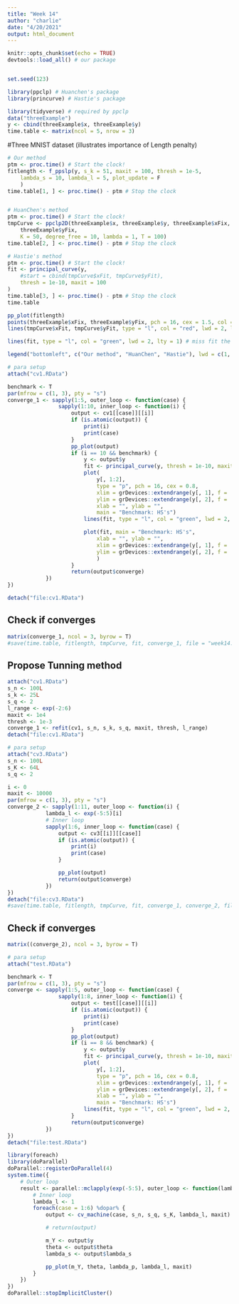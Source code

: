 ```yaml
---
title: "Week 14"
author: "charlie"
date: "4/20/2021"
output: html_document
---
```


```r
knitr::opts_chunk$set(echo = TRUE)
devtools::load_all() # our package


set.seed(123)
```

```r
library(ppclp) # Huanchen's package
library(princurve) # Hastie's package

library(tidyverse) # required by ppclp
data("threeExample")
y <- cbind(threeExample$x, threeExample$y)
time.table <- matrix(ncol = 5, nrow = 3)
```

#Three MNIST dataset 
(illustrates importance of Length penalty)
```r

# Our method
ptm <- proc.time() # Start the clock!
fitlength <- f_ppslp(y, s_k = 51, maxit = 100, thresh = 1e-5,
    lambda_s = 10, lambda_l = 5, plot_update = F
    )
time.table[1, ] <- proc.time() - ptm # Stop the clock


# HuanChen's method
ptm <- proc.time() # Start the clock!
tmpCurve <- ppclp2D(threeExample$x, threeExample$y, threeExample$xFix,
    threeExample$yFix,
    K = 50, degree_free = 10, lambda = 1, T = 100)
time.table[2, ] <- proc.time() - ptm # Stop the clock

# Hastie's method
ptm <- proc.time() # Start the clock!
fit <- principal_curve(y,
    #start = cbind(tmpCurve$xFit, tmpCurve$yFit),
    thresh = 1e-10, maxit = 100
)
time.table[3, ] <- proc.time() - ptm # Stop the clock
time.table
```

```r
pp_plot(fitlength)
points(threeExample$xFix, threeExample$yFix, pch = 16, cex = 1.5, col = "red")
lines(tmpCurve$xFit, tmpCurve$yFit, type = "l", col = "red", lwd = 2, lty = 1)

lines(fit, type = "l", col = "green", lwd = 2, lty = 1) # miss fit the number three

legend("bottomleft", c("Our method", "HuanChen", "Hastie"), lwd = c(1, 2, 1), col = c("blue", "red", "green"), lty = 1)
```


```r
# para setup
attach("cv1.RData")

benchmark <- T
par(mfrow = c(1, 3), pty = "s")
converge_1 <- sapply(1:5, outer_loop <- function(case) {
                sapply(1:10, inner_loop <- function(i) {
                    output <- cv1[[case]][[i]]
                    if (is.atomic(output)) {
                        print(i)
                        print(case)
                    }
                    pp_plot(output)
                    if (i == 10 && benchmark) {
                        y <- output$y
                        fit <- principal_curve(y, thresh = 1e-10, maxit = 100)
                        plot(
                            y[, 1:2],
                            type = "p", pch = 16, cex = 0.8,
                            xlim = grDevices::extendrange(y[, 1], f = .2),
                            ylim = grDevices::extendrange(y[, 2], f = .2),
                            xlab = "", ylab = "",
                            main = "Benchmark: HS's")
                        lines(fit, type = "l", col = "green", lwd = 2, lty = 1)

                        plot(fit, main = "Benchmark: HS's",
                            xlab = "", ylab = "",
                            xlim = grDevices::extendrange(y[, 1], f = .2),
                            ylim = grDevices::extendrange(y[, 2], f = .2)
                            )
                    }
                    return(output$converge)
            })
})

detach("file:cv1.RData")
```

## Check if converges
```r
matrix(converge_1, ncol = 3, byrow = T)
#save(time.table, fitlength, tmpCurve, fit, converge_1, file = "week14.RData")
```




## Propose Tunning method
```r
attach("cv1.RData")
s_n <- 100L
s_k <- 25L
s_q <- 2
l_range <- exp(-2:6)
maxit <- 1e4
thresh <- 1e-3
converge_1 <- refit(cv1, s_n, s_k, s_q, maxit, thresh, l_range)
detach("file:cv1.RData")
```



```r
# para setup
attach("cv3.RData")
s_n <- 100L
s_K <- 64L
s_q <- 2

i <- 0
maxit <- 10000
par(mfrow = c(1, 3), pty = "s")
converge_2 <- sapply(1:11, outer_loop <- function(i) {
            lambda_l <- exp(-5:5)[i]
            # Inner loop
            sapply(1:6, inner_loop <- function(case) {
                output <- cv3[[i]][[case]]
                if (is.atomic(output)) {
                    print(i)
                    print(case)
                }

                pp_plot(output)
                return(output$converge)
            })
})
detach("file:cv3.RData")
#save(time.table, fitlength, tmpCurve, fit, converge_1, converge_2, file = "week14.RData")
```

## Check if converges
```r
matrix((converge_2), ncol = 3, byrow = T)
```




```r
# para setup
attach("test.RData")

benchmark <- T
par(mfrow = c(1, 3), pty = "s")
converge <- sapply(1:5, outer_loop <- function(case) {
                sapply(1:8, inner_loop <- function(i) {
                    output <- test[[case]][[i]]
                    if (is.atomic(output)) {
                        print(i)
                        print(case)
                    }
                    pp_plot(output)
                    if (i == 8 && benchmark) {
                        y <- output$y
                        fit <- principal_curve(y, thresh = 1e-10, maxit = 100)
                        plot(
                            y[, 1:2],
                            type = "p", pch = 16, cex = 0.8,
                            xlim = grDevices::extendrange(y[, 1], f = .2),
                            ylim = grDevices::extendrange(y[, 2], f = .2),
                            xlab = "", ylab = "",
                            main = "Benchmark: HS's")
                        lines(fit, type = "l", col = "green", lwd = 2, lty = 1)
                    }
                    return(output$converge)
            })
})
detach("file:test.RData")
```

```r
library(foreach)
library(doParallel)
doParallel::registerDoParallel(4)
system.time({
    # Outer loop
    result <- parallel::mclapply(exp(-5:5), outer_loop <- function(lambda_l) {
        # Inner loop
        lambda_l <- 1
        foreach(case = 1:6) %dopar% {
            output <- cv_machine(case, s_n, s_q, s_K, lambda_l, maxit)

            # return(output)

            m_Y <- output$y
            theta <- output$theta
            lambda_s <- output$lambda_s

            pp_plot(m_Y, theta, lambda_p, lambda_l, maxit)
        }
    })
})
doParallel::stopImplicitCluster()
```

